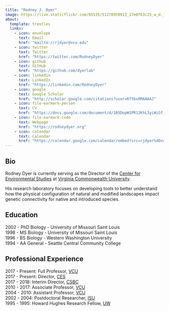 ```yaml
---
title: "Rodney J. Dyer"
image: https://live.staticflickr.com/65535/51278950913_17e0f63c25_w_d.jpg
about:
  template: trestles
  links:
    - icon: envelope
      text: Email
      href: "mailto://rjdyer@vcu.edu"
    - icon: twitter
      text: Twitter
      href: "https://twitter.com/RodneyDyer"
    - icon: github
      text: GitHub
      href: "https://github.com/dyerlab"
    - icon: linkedin
      text: LinkedIn
      href: "https://linkedin.com/RodneyDyer"
    - icon: google
      text: Google Scholar
      href: "http://scholar.google.com/citations?user=R75bxRMAAAAJ"
    - icon: file-earmark-person
      text: CV
      href: "https://docs.google.com/document/d/1B5DopW1PR12KhL3yiWiGf_YZCIXn1b77Er87mxqgShg/edit?usp=sharing"
    - icon: file-earmark-code
      text: Webpage
      href: "https://rodneydyer.org"
    - icon: calendar
      text: Calendar
      href: "https://calendar.google.com/calendar/embed?src=rjdyer%40vcu.edu&ctz=America%2FNew_York"
---
```


 
## Bio

Rodney Dyer is currently serving as the Director of the [Center for Environmental Studies](https://ces.vcu.edu) at [Virginia Commonwealth University](https://vcu.edu).  

His research laboratory focuses on developing tools to better understand how the physical configuration of natural and modified landscapes impact genetic connectivity for native and introduced species. 

## Education

2002 - PhD Biology - University of Missouri Saint Louis  
1998 - MS Biology - University of Missouri Saint Louis  
1996 - BS Biology - Western Washington University  
1994 - AA General - Seattle Central Community College  

## Professional Experience

2017 - Present: Full Professor, [VCU](https://vcu.edu)  
2017 - Present: Director, [CES](https::/ces.vcu.edu)  
2017 - 2018: Interim Director, [CSBC](https://cbds.vcu.edu)  
2010 - 2017: Associate Professor, [VCU](https://vcu.edu)  
2004 - 2010: Assistant Professor, [VCU](https://vcu.edu)  
2002 - 2004: Postdoctoral Researcher, [ISU](https://eeob.iastate.edu)  
1995 - 1995: Howard Hughes Research Fellow, [UW](https://biology.washington.edu)  





